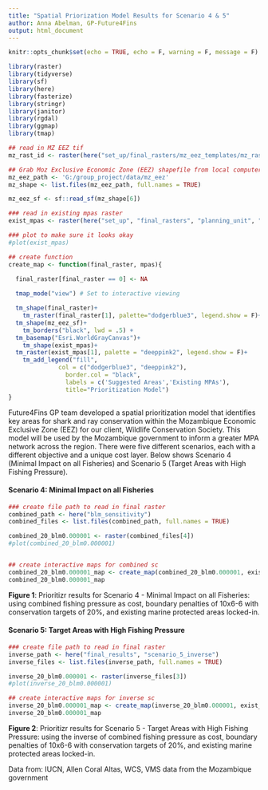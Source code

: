 ```yaml
---
title: "Spatial Priorization Model Results for Scenario 4 & 5"
author: Anna Abelman, GP-Future4Fins
output: html_document
---
```


```r
knitr::opts_chunk$set(echo = TRUE, echo = F, warning = F, message = F)

library(raster)
library(tidyverse)
library(sf)
library(here)
library(fasterize)
library(stringr)
library(janitor)
library(rgdal)
library(ggmap)
library(tmap)
```

```r
## read in MZ EEZ tif
mz_rast_id <- raster(here("set_up/final_rasters/mz_eez_templates/mz_rast_id.tif"))

## Grab Moz Exclusive Economic Zone (EEZ) shapefile from local computer
mz_eez_path <- 'G:/group_project/data/mz_eez'
mz_shape <- list.files(mz_eez_path, full.names = TRUE) 

mz_eez_sf <- sf::read_sf(mz_shape[6])

### read in existing mpas raster
exist_mpas <- raster(here("set_up", "final_rasters", "planning_unit", "exist_mpa.tif"))

### plot to make sure it looks okay
#plot(exist_mpas)
```


```r
## create function
create_map <- function(final_raster, mpas){

  final_raster[final_raster == 0] <- NA
  
  tmap_mode("view") # Set to interactive viewing

  tm_shape(final_raster)+
    tm_raster(final_raster[1], palette="dodgerblue3", legend.show = F)+
  tm_shape(mz_eez_sf)+
    tm_borders("black", lwd = .5) +
  tm_basemap("Esri.WorldGrayCanvas")+
    tm_shape(exist_mpas)+
  tm_raster(exist_mpas[1], palette = "deeppink2", legend.show = F)+
    tm_add_legend("fill",
              col = c("dodgerblue3", "deeppink2"),
	            border.col = "black",
	            labels = c('Suggested Areas','Existing MPAs'),
	            title="Prioritization Model")
}
```

Future4Fins GP team developed a spatial prioritization model that identifies key areas for shark and ray conservation within the Mozambique Economic Exclusive Zone (EEZ) for our client, Wildlife Conservation Society. This model will be used by the Mozambique government to inform a greater MPA network across the region. There were five different scenarios, each with a different objective and a unique cost layer. Below shows Scenario 4 (Minimal Impact on all Fisheries) and Scenario 5 (Target Areas with High Fishing Pressure).


#### **Scenario 4: Minimal Impact on all Fisheries**
```r
### create file path to read in final raster
combined_path <- here("blm_sensitivity")
combined_files <- list.files(combined_path, full.names = TRUE)

combined_20_blm0.000001 <- raster(combined_files[4])
#plot(combined_20_blm0.000001)


## create interactive maps for combined sc
combined_20_blm0.000001_map <- create_map(combined_20_blm0.000001, exist_mpas)
combined_20_blm0.000001_map
```

**Figure 1**: Prioritizr results for Scenario 4 - Minimal Impact on all Fisheries: using combined fishing pressure as cost, boundary penalties of 10x6-6 with conservation targets of 20%, and existing marine protected areas locked-in. 


#### **Scenario 5: Target Areas with High Fishing Pressure**
```r
### create file path to read in final raster
inverse_path <- here("final_results", "scenario_5_inverse")
inverse_files <- list.files(inverse_path, full.names = TRUE)

inverse_20_blm0.000001 <- raster(inverse_files[3])
#plot(inverse_20_blm0.000001)

## create interactive maps for inverse sc
inverse_20_blm0.000001_map <- create_map(inverse_20_blm0.000001, exist_mpas)
inverse_20_blm0.000001_map


```

**Figure 2**: Prioritizr results for Scenario 5 - Target Areas with High Fishing Pressure: using the inverse of combined fishing pressure as cost, boundary penalties of 10x6-6 with conservation targets of 20%, and existing marine protected areas locked-in.

Data from: IUCN, Allen Coral Altas, WCS, VMS data from the Mozambique government

